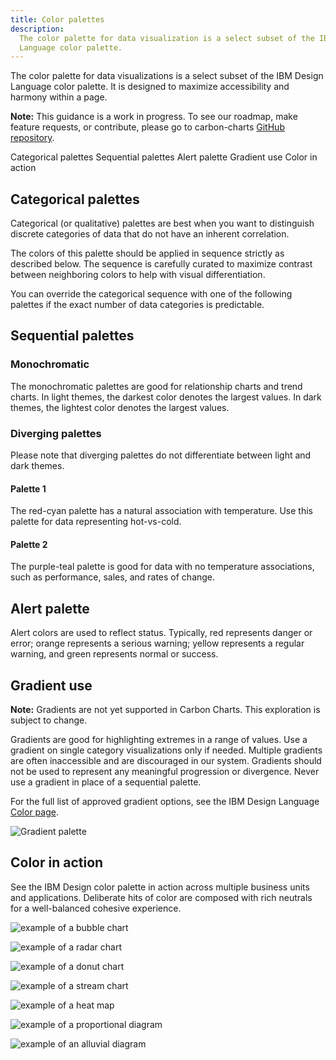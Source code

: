 ```yaml
---
title: Color palettes
description:
  The color palette for data visualization is a select subset of the IBM Design
  Language color palette.
---
```


<PageDescription>

The color palette for data visualizations is a select subset of the IBM Design
Language color palette. It is designed to maximize accessibility and harmony
within a page.

</PageDescription>

<InlineNotification>

**Note:** This guidance is a work in progress. To see our roadmap, make feature
requests, or contribute, please go to carbon-charts
[GitHub repository](https://github.com/carbon-design-system/carbon-charts).

</InlineNotification>

<AnchorLinks>

<AnchorLink>Categorical palettes</AnchorLink>
<AnchorLink>Sequential palettes</AnchorLink>
<AnchorLink>Alert palette</AnchorLink>
<AnchorLink>Gradient use</AnchorLink>
<AnchorLink>Color in action</AnchorLink>

</AnchorLinks>

## Categorical palettes

Categorical (or qualitative) palettes are best when you want to distinguish
discrete categories of data that do not have an inherent correlation.

The colors of this palette should be applied in sequence strictly as described
below. The sequence is carefully curated to maximize contrast between
neighboring colors to help with visual differentiation.

<ColorPalette type="categorical" />

You can override the categorical sequence with one of the following palettes if
the exact number of data categories is predictable.

<ColorPalette type="grouped" />

## Sequential palettes

### Monochromatic

The monochromatic palettes are good for relationship charts and trend charts. In
light themes, the darkest color denotes the largest values. In dark themes, the
lightest color denotes the largest values.

<ColorPalette type="sequential" isMono />

### Diverging palettes

Please note that diverging palettes do not differentiate between light and dark
themes.

#### Palette 1

The red-cyan palette has a natural association with temperature. Use this
palette for data representing hot-vs-cold.

#### Palette 2

The purple-teal palette is good for data with no temperature associations, such
as performance, sales, and rates of change.

<ColorPalette type="sequential" isDiverging />

## Alert palette

Alert colors are used to reflect status. Typically, red represents danger or
error; orange represents a serious warning; yellow represents a regular warning,
and green represents normal or success.

<ColorPalette type="alert" />

## Gradient use

<InlineNotification>

**Note:** Gradients are not yet supported in Carbon Charts. This exploration is
subject to change.

</InlineNotification>

Gradients are good for highlighting extremes in a range of values. Use a
gradient on single category visualizations only if needed. Multiple gradients
are often inaccessible and are discouraged in our system. Gradients should not
be used to represent any meaningful progression or divergence. Never use a
gradient in place of a sequential palette.

For the full list of approved gradient options, see the IBM Design Language
[Color page](https://www.ibm.com/design/language/elements/color#gradients).

<Row>
<Column colLg={8} colMd={6} colSm={4}>

![Gradient palette](images/gradient.png)

</Column>
</Row>

## Color in action

See the IBM Design color palette in action across multiple business units and
applications. Deliberate hits of color are composed with rich neutrals for a
well-balanced cohesive experience.

<ImageGallery>
<ImageGalleryImage col={6} title="Bubble chart in action" alt="example of a bubble chart">

![example of a bubble chart](images/color_gallery_1.png)

</ImageGalleryImage>

<ImageGalleryImage col={6} title="Radar chart in action" alt="example of a radar chart">

![example of a radar chart](images/color_gallery_2.png)

</ImageGalleryImage>

<ImageGalleryImage col={6} title="Donut chart in action" alt="example of a donut chart">

![example of a donut chart](images/color_gallery_3.png)

</ImageGalleryImage>

<ImageGalleryImage col={6} title="Stream chart in action" alt="example of a stream chart">

![example of a stream chart](images/color_gallery_4.png)

</ImageGalleryImage>

<ImageGalleryImage col={12} title="Heat map in action" alt="example of a heat map">

![example of a heat map](images/color_gallery_5.png)

</ImageGalleryImage>

<ImageGalleryImage col={12} title="Proportional diagram in action" alt="example of a proportional diagram">

![example of a proportional diagram](images/color_gallery_6.png)

</ImageGalleryImage>

<ImageGalleryImage col={12} title="Alluvial diagram in action" alt="example of an alluvial diagram">

![example of an alluvial diagram](images/color_gallery_7.png)

</ImageGalleryImage>
</ImageGallery>
